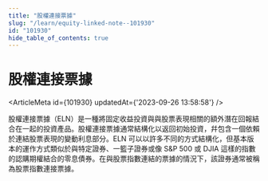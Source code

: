 ```yaml
---
title: "股權連接票據"
slug: "/learn/equity-linked-note--101930"
id: "101930"
hide_table_of_contents: true
---
```



# 股權連接票據

<ArticleMeta id={101930} updatedAt={'2023-09-26 13:58:58'} />
<div className='border-solid border-b border-t-0 my-4 border-[var(--ifm-color-gray-300)]' />

股權連接票據（ELN）是一種將固定收益投資與與股票表現相關的額外潛在回報結合在一起的投資產品。股權連接票據通常結構化以返回初始投資，幷包含一個依賴於連結股票表現的變動利息部分。ELN 可以以許多不同的方式結構化，但基本版本的運作方式類似於與特定證券、一籃子證券或像 S&P 500 或 DJIA 這樣的指數的認購期權結合的零息債券。在與股票指數連結的票據的情況下，該證券通常被稱為股票指數連接票據。
